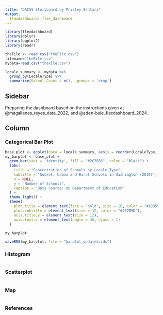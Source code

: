 ```yaml
---
title: "DACSS Storyboard by Prisley Santana"
output: 
  flexdashboard::flex_dashboard
---
```


```r
library(flexdashboard)
library(dplyr)
library(ggplot2)
library(readr)
```

```r
theFile <- read_csv("theFile.csv")
filename="theFile.csv"
mydata=read.csv("theFile.csv")

locale_summary <- mydata %>%
  group_by(LocaleType) %>%
  summarise(School_Count = n(), .groups = 'drop')
```

## Sidebar {.sidebar}


Preparing the dashboard based on the instructions given at @magallanes_reyes_data_2022, and @aden-buie_flexdashboard_2024.

## Column {.tabset .tabset-fade}


### Categorical Bar Plot

```r
base_plot <- ggplot(data = locale_summary, aes(x = reorder(LocaleType, -School_Count), y = School_Count))
my_barplot <- base_plot +
  geom_bar(stat = 'identity', fill = "#2C7BB6", color = "black") +
  labs(
    title = "Concentration of Schools by Locale Type",
    subtitle = "Subset: Urban and Rural Schools in Washington (2019)",
    x = NULL,
    y = "Number of Schools",
    caption = "Data Source: US Department of Education"
  ) +
  theme_light() +
  theme(
    plot.title = element_text(face = "bold", size = 16, color = "#1D3557"),
    plot.subtitle = element_text(size = 12, color = "#457B9D"),
    axis.title.y = element_text(size = 12),
    axis.text.x = element_text(angle = 45, hjust = 1)
  )

my_barplot

saveRDS(my_barplot, file = "barplot_updated.rds")
```


### Histogram

```r

```

### Scatterplot

```r

```


### Map

```r

```


### References 
